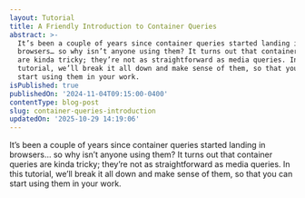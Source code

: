 ```yaml
---
layout: Tutorial
title: A Friendly Introduction to Container Queries
abstract: >-
  It’s been a couple of years since container queries started landing in
  browsers… so why isn’t anyone using them? It turns out that container queries
  are kinda tricky; they’re not as straightforward as media queries. In this
  tutorial, we’ll break it all down and make sense of them, so that you can
  start using them in your work.
isPublished: true
publishedOn: '2024-11-04T09:15:00-0400'
contentType: blog-post
slug: container-queries-introduction
updatedOn: '2025-10-29 14:19:06'
---
```


It’s been a couple of years since container queries started landing in browsers… so why isn’t anyone using them? It turns out that container queries are kinda tricky; they’re not as straightforward as media queries. In this tutorial, we’ll break it all down and make sense of them, so that you can start using them in your work.
